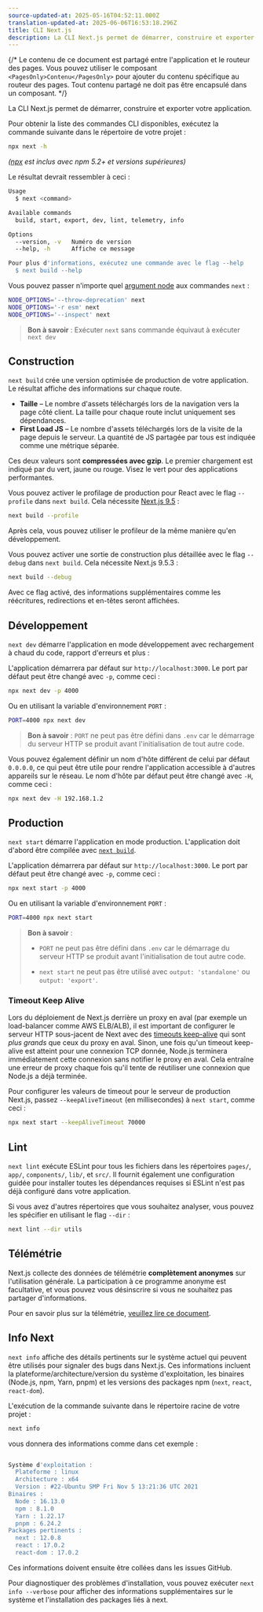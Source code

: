 ```yaml
---
source-updated-at: 2025-05-16T04:52:11.000Z
translation-updated-at: 2025-06-06T16:53:18.296Z
title: CLI Next.js
description: La CLI Next.js permet de démarrer, construire et exporter votre application. Apprenez-en plus ici.
---
```


{/* Le contenu de ce document est partagé entre l'application et le routeur des pages. Vous pouvez utiliser le composant `<PagesOnly>Contenu</PagesOnly>` pour ajouter du contenu spécifique au routeur des pages. Tout contenu partagé ne doit pas être encapsulé dans un composant. */}

La CLI Next.js permet de démarrer, construire et exporter votre application.

Pour obtenir la liste des commandes CLI disponibles, exécutez la commande suivante dans le répertoire de votre projet :

```bash filename="Terminal"
npx next -h
```

_([npx](https://medium.com/@maybekatz/introducing-npx-an-npm-package-runner-55f7d4bd282b) est inclus avec npm 5.2+ et versions supérieures)_

Le résultat devrait ressembler à ceci :

```bash filename="Terminal"
Usage
  $ next <command>

Available commands
  build, start, export, dev, lint, telemetry, info

Options
  --version, -v   Numéro de version
  --help, -h      Affiche ce message

Pour plus d'informations, exécutez une commande avec le flag --help
  $ next build --help
```

Vous pouvez passer n'importe quel [argument node](https://nodejs.org/api/cli.html#cli_node_options_options) aux commandes `next` :

```bash filename="Terminal"
NODE_OPTIONS='--throw-deprecation' next
NODE_OPTIONS='-r esm' next
NODE_OPTIONS='--inspect' next
```

> **Bon à savoir** : Exécuter `next` sans commande équivaut à exécuter `next dev`

## Construction

`next build` crée une version optimisée de production de votre application. Le résultat affiche des informations sur chaque route.

- **Taille** – Le nombre d'assets téléchargés lors de la navigation vers la page côté client. La taille pour chaque route inclut uniquement ses dépendances.
- **First Load JS** – Le nombre d'assets téléchargés lors de la visite de la page depuis le serveur. La quantité de JS partagée par tous est indiquée comme une métrique séparée.

Ces deux valeurs sont **compressées avec gzip**. Le premier chargement est indiqué par du vert, jaune ou rouge. Visez le vert pour des applications performantes.

Vous pouvez activer le profilage de production pour React avec le flag `--profile` dans `next build`. Cela nécessite [Next.js 9.5](https://nextjs.org/blog/next-9-5) :

```bash filename="Terminal"
next build --profile
```

Après cela, vous pouvez utiliser le profileur de la même manière qu'en développement.

Vous pouvez activer une sortie de construction plus détaillée avec le flag `--debug` dans `next build`. Cela nécessite Next.js 9.5.3 :

```bash filename="Terminal"
next build --debug
```

Avec ce flag activé, des informations supplémentaires comme les réécritures, redirections et en-têtes seront affichées.

## Développement

`next dev` démarre l'application en mode développement avec rechargement à chaud du code, rapport d'erreurs et plus :

L'application démarrera par défaut sur `http://localhost:3000`. Le port par défaut peut être changé avec `-p`, comme ceci :

```bash filename="Terminal"
npx next dev -p 4000
```

Ou en utilisant la variable d'environnement `PORT` :

```bash filename="Terminal"
PORT=4000 npx next dev
```

> **Bon à savoir** : `PORT` ne peut pas être défini dans `.env` car le démarrage du serveur HTTP se produit avant l'initialisation de tout autre code.

Vous pouvez également définir un nom d'hôte différent de celui par défaut `0.0.0.0`, ce qui peut être utile pour rendre l'application accessible à d'autres appareils sur le réseau. Le nom d'hôte par défaut peut être changé avec `-H`, comme ceci :

```bash filename="Terminal"
npx next dev -H 192.168.1.2
```

## Production

`next start` démarre l'application en mode production. L'application doit d'abord être compilée avec [`next build`](#build).

L'application démarrera par défaut sur `http://localhost:3000`. Le port par défaut peut être changé avec `-p`, comme ceci :

```bash filename="Terminal"
npx next start -p 4000
```

Ou en utilisant la variable d'environnement `PORT` :

```bash filename="Terminal"
PORT=4000 npx next start
```

> **Bon à savoir** :
>
> - `PORT` ne peut pas être défini dans `.env` car le démarrage du serveur HTTP se produit avant l'initialisation de tout autre code.
>
> - `next start` ne peut pas être utilisé avec `output: 'standalone'` ou `output: 'export'`.

### Timeout Keep Alive

Lors du déploiement de Next.js derrière un proxy en aval (par exemple un load-balancer comme AWS ELB/ALB), il est important de configurer le serveur HTTP sous-jacent de Next avec des [timeouts keep-alive](https://nodejs.org/api/http.html#http_server_keepalivetimeout) qui sont _plus grands_ que ceux du proxy en aval. Sinon, une fois qu'un timeout keep-alive est atteint pour une connexion TCP donnée, Node.js terminera immédiatement cette connexion sans notifier le proxy en aval. Cela entraîne une erreur de proxy chaque fois qu'il tente de réutiliser une connexion que Node.js a déjà terminée.

Pour configurer les valeurs de timeout pour le serveur de production Next.js, passez `--keepAliveTimeout` (en millisecondes) à `next start`, comme ceci :

```bash filename="Terminal"
npx next start --keepAliveTimeout 70000
```

## Lint

`next lint` exécute ESLint pour tous les fichiers dans les répertoires `pages/`, `app/`, `components/`, `lib/`, et `src/`. Il fournit également une configuration guidée pour installer toutes les dépendances requises si ESLint n'est pas déjà configuré dans votre application.

Si vous avez d'autres répertoires que vous souhaitez analyser, vous pouvez les spécifier en utilisant le flag `--dir` :

```bash filename="Terminal"
next lint --dir utils
```

## Télémétrie

Next.js collecte des données de télémétrie **complètement anonymes** sur l'utilisation générale. La participation à ce programme anonyme est facultative, et vous pouvez vous désinscrire si vous ne souhaitez pas partager d'informations.

Pour en savoir plus sur la télémétrie, [veuillez lire ce document](https://nextjs.org/telemetry/).

## Info Next

`next info` affiche des détails pertinents sur le système actuel qui peuvent être utilisés pour signaler des bugs dans Next.js. Ces informations incluent la plateforme/architecture/version du système d'exploitation, les binaires (Node.js, npm, Yarn, pnpm) et les versions des packages npm (`next`, `react`, `react-dom`).

L'exécution de la commande suivante dans le répertoire racine de votre projet :

```bash filename="Terminal"
next info
```

vous donnera des informations comme dans cet exemple :

```bash filename="Terminal"

Système d'exploitation :
  Plateforme : linux
  Architecture : x64
  Version : #22-Ubuntu SMP Fri Nov 5 13:21:36 UTC 2021
Binaires :
  Node : 16.13.0
  npm : 8.1.0
  Yarn : 1.22.17
  pnpm : 6.24.2
Packages pertinents :
  next : 12.0.8
  react : 17.0.2
  react-dom : 17.0.2

```

Ces informations doivent ensuite être collées dans les issues GitHub.

Pour diagnostiquer des problèmes d'installation, vous pouvez exécuter `next info --verbose` pour afficher des informations supplémentaires sur le système et l'installation des packages liés à next.